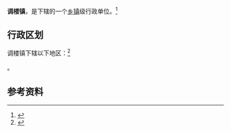 {{中国乡级行政区|46/90/24/109/000}}

'''调楼镇'''，是{{PRC admin/fullname|46/90/24/109/000|3}}下辖的一个[[乡镇|乡镇]]级行政单位。<ref>{{PRC admin/ref sgc|{{PRC admin/parent|46/90/24/109/000}}}}</ref>

== 行政区划 ==

调楼镇下辖以下地区：<ref>{{PRC admin/ref sgc|46/90/24/109/000}}</ref>

{{PRC admin/children|46/90/24/109/000}}。

== 参考资料 ==

{{reflist}}

{{PRC admin/navcat|46/90/24/109/000}}
{{海南行政区划小作品}}